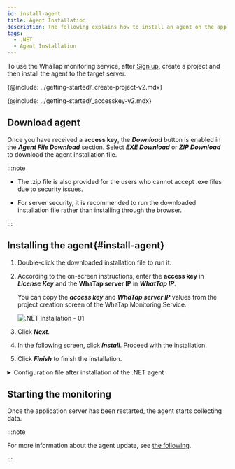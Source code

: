 ```yaml
---
id: install-agent
title: Agent Installation
description: The following explains how to install an agent on the application server in the .NET environment.
tags:
  - .NET
  - Agent Installation
---
```



To use the WhaTap monitoring service, after [Sign up](https://www.whatap.io/ko/signup/), create a project and then install the agent to the target server.

{@include: ../getting-started/_create-project-v2.mdx}   

{@include: ../getting-started/_accesskey-v2.mdx} 

## Download agent

Once you have received a **access key**, the **_Download_** button is enabled in the **_Agent File Download_** section. Select **_EXE Download_** or **_ZIP Download_** to download the agent installation file.

:::note

-   The .zip file is also provided for the users who cannot accept .exe files due to security issues.

-   For server security, it is recommended to run the downloaded installation file rather than installing through the browser.

:::

## Installing the agent{#install-agent}

1.  Double-click the downloaded installation file to run it.

2.  According to the on-screen instructions, enter the **access key** in **_License Key_** and the **WhaTap server IP** in **_WhatTap IP_**.

    You can copy the **_access key_** and **_WhaTap server IP_** values from the project creation screen of the WhaTap Monitoring Service.

    ![.NET installation - 01](https://img.whatap.io/media/agent_dotnet/install/agent_install_02.png)

3.  Click **_Next_**.

4.  In the following screen, click **_Install_**. Proceed with the installation.

5.  Click **_Finish_** to finish the installation.

<details>
<summary>Configuration file after installation of the .NET agent</summary>

It consists of a tracer to collect monitoring data and agents to transfer the collected data to the server.

-   _WhaTap.ClrProfiler.dll_: .NET CLR profiler. It is connected to the .NET tracing API.

-   _WhaTap.Trace.dll_: It processes the data passed by the profiler and sends it to the agent.

-   _whatap_dotnet.exe_: This program transfers the data passed from the agent or tracer to the collection server.

-   _whatap.conf_: Configuration file for the agent environment

</details>

## Starting the monitoring

Once the application server has been restarted, the agent starts collecting data.

:::note

For more information about the agent update, see [the following](agent-manage).

:::
